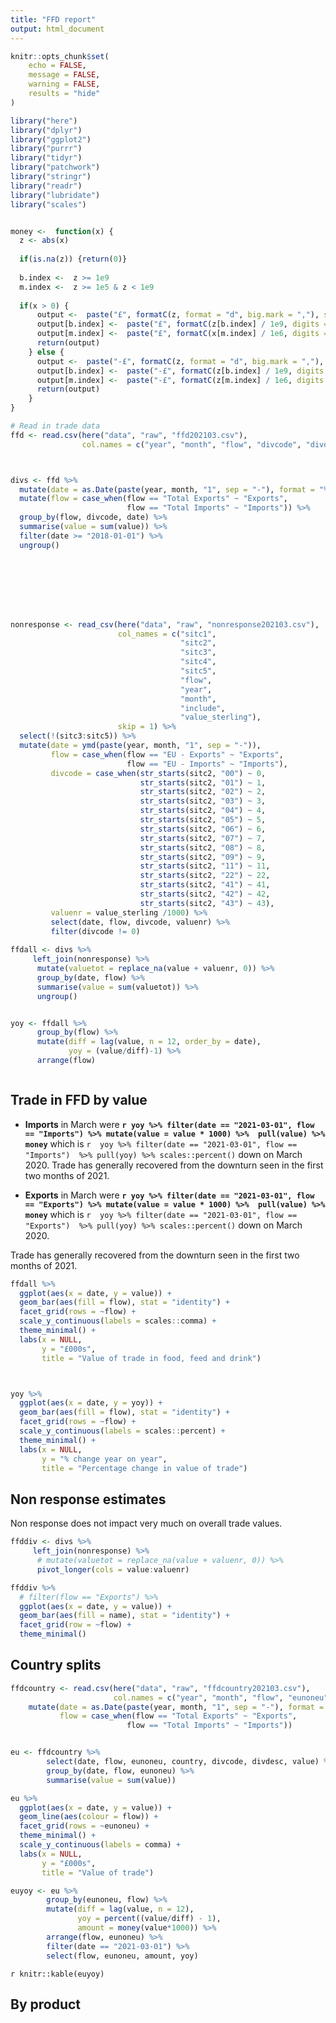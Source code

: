 ```yaml
---
title: "FFD report"
output: html_document
---
```


```r
knitr::opts_chunk$set(
	echo = FALSE,
	message = FALSE,
	warning = FALSE,
	results = "hide"
)

library("here")
library("dplyr")
library("ggplot2")
library("purrr")
library("tidyr")
library("patchwork")
library("stringr")
library("readr")
library("lubridate")
library("scales")


money <-  function(x) {
  z <- abs(x)
  
  if(is.na(z)) {return(0)}
  
  b.index <-  z >= 1e9
  m.index <-  z >= 1e5 & z < 1e9
  
  if(x > 0) {
      output <-  paste("£", formatC(z, format = "d", big.mark = ","), sep = "")
      output[b.index] <-  paste("£", formatC(z[b.index] / 1e9, digits = 1, format = "f"), "bn", sep = "")
      output[m.index] <-  paste("£", formatC(x[m.index] / 1e6, digits = 1, format = "f"), "m", sep = "")
      return(output)
    } else {
      output <-  paste("-£", formatC(z, format = "d", big.mark = ","), sep = "")
      output[b.index] <-  paste("-£", formatC(z[b.index] / 1e9, digits = 1, format = "f"), "bn", sep = "")
      output[m.index] <-  paste("-£", formatC(z[m.index] / 1e6, digits = 1, format = "f"), "m", sep = "")
      return(output)
    }
}

# Read in trade data
ffd <- read.csv(here("data", "raw", "ffd202103.csv"),
                col.names = c("year", "month", "flow", "divcode", "divdesc", "product", "value", "tonnes"))



divs <- ffd %>% 
  mutate(date = as.Date(paste(year, month, "1", sep = "-"), format = "%Y-%m-%d")) %>% 
  mutate(flow = case_when(flow == "Total Exports" ~ "Exports",
                          flow == "Total Imports" ~ "Imports")) %>% 
  group_by(flow, divcode, date) %>% 
  summarise(value = sum(value)) %>% 
  filter(date >= "2018-01-01") %>% 
  ungroup()








nonresponse <- read_csv(here("data", "raw", "nonresponse202103.csv"),
                        col_names = c("sitc1",
                                      "sitc2",
                                      "sitc3",
                                      "sitc4",
                                      "sitc5",
                                      "flow",
                                      "year",
                                      "month",
                                      "include",
                                      "value_sterling"),
                        skip = 1) %>% 
  select(!(sitc3:sitc5)) %>% 
  mutate(date = ymd(paste(year, month, "1", sep = "-")),
         flow = case_when(flow == "EU - Exports" ~ "Exports",
                          flow == "EU - Imports" ~ "Imports"),
         divcode = case_when(str_starts(sitc2, "00") ~ 0,
                             str_starts(sitc2, "01") ~ 1,
                             str_starts(sitc2, "02") ~ 2,
                             str_starts(sitc2, "03") ~ 3,
                             str_starts(sitc2, "04") ~ 4,
                             str_starts(sitc2, "05") ~ 5,
                             str_starts(sitc2, "06") ~ 6,
                             str_starts(sitc2, "07") ~ 7,
                             str_starts(sitc2, "08") ~ 8,
                             str_starts(sitc2, "09") ~ 9,
                             str_starts(sitc2, "11") ~ 11,
                             str_starts(sitc2, "22") ~ 22,
                             str_starts(sitc2, "41") ~ 41,
                             str_starts(sitc2, "42") ~ 42,
                             str_starts(sitc2, "43") ~ 43),
         valuenr = value_sterling /1000) %>% 
         select(date, flow, divcode, valuenr) %>% 
         filter(divcode != 0)
          
ffdall <- divs %>% 
     left_join(nonresponse) %>% 
      mutate(valuetot = replace_na(value + valuenr, 0)) %>% 
      group_by(date, flow) %>% 
      summarise(value = sum(valuetot)) %>% 
      ungroup()


yoy <- ffdall %>%
      group_by(flow) %>%
      mutate(diff = lag(value, n = 12, order_by = date),
             yoy = (value/diff)-1) %>%
      arrange(flow)



```

## Trade in FFD by value

-   __Imports__ in March were **`r yoy %>% filter(date == "2021-03-01", flow == "Imports") %>% mutate(value = value * 1000) %>%  pull(value) %>% money`** which is `r  yoy %>% filter(date == "2021-03-01", flow == "Imports")  %>% pull(yoy) %>% scales::percent()` down on March 2020. Trade has generally recovered from the downturn seen in the first two months of 2021.

-   __Exports__ in March were **`r yoy %>% filter(date == "2021-03-01", flow == "Exports") %>% mutate(value = value * 1000) %>%  pull(value) %>% money`** which is `r  yoy %>% filter(date == "2021-03-01", flow == "Exports")  %>% pull(yoy) %>% scales::percent()` down on March 2020.

Trade has generally recovered from the downturn seen in the first two months of 2021.

```r

ffdall %>%
  ggplot(aes(x = date, y = value)) + 
  geom_bar(aes(fill = flow), stat = "identity") +
  facet_grid(rows = ~flow) +
  scale_y_continuous(labels = scales::comma) +
  theme_minimal() +
  labs(x = NULL,
       y = "£000s",
       title = "Value of trade in food, feed and drink")



yoy %>% 
  ggplot(aes(x = date, y = yoy)) +
  geom_bar(aes(fill = flow), stat = "identity") +
  facet_grid(rows = ~flow) +
  scale_y_continuous(labels = scales::percent) + 
  theme_minimal() +
  labs(x = NULL,
       y = "% change year on year",
       title = "Percentage change in value of trade")

```


## Non response estimates

Non response does not impact very much on overall trade values.

``` r

ffddiv <- divs %>% 
     left_join(nonresponse) %>% 
      # mutate(valuetot = replace_na(value + valuenr, 0)) %>% 
      pivot_longer(cols = value:valuenr)

ffddiv %>% 
  # filter(flow == "Exports") %>% 
  ggplot(aes(x = date, y = value)) + 
  geom_bar(aes(fill = name), stat = "identity") +
  facet_grid(row = ~flow) +
  theme_minimal()

```


## Country splits 

``` r

ffdcountry <- read.csv(here("data", "raw", "ffdcountry202103.csv"),
                       col.names = c("year", "month", "flow", "eunoneu", "country", "divcode", "divdesc", "value", "tonnes")) %>% 
    mutate(date = as.Date(paste(year, month, "1", sep = "-"), format = "%Y-%m-%d"), 
           flow = case_when(flow == "Total Exports" ~ "Exports",
                          flow == "Total Imports" ~ "Imports"))


eu <- ffdcountry %>% 
        select(date, flow, eunoneu, country, divcode, divdesc, value) %>% 
        group_by(date, flow, eunoneu) %>% 
        summarise(value = sum(value))

eu %>% 
  ggplot(aes(x = date, y = value)) +
  geom_line(aes(colour = flow)) +
  facet_grid(rows = ~eunoneu) +
  theme_minimal() +
  scale_y_continuous(labels = comma) +
  labs(x = NULL,
       y = "£000s",
       title = "Value of trade")

euyoy <- eu %>% 
        group_by(eunoneu, flow) %>% 
        mutate(diff = lag(value, n = 12),
               yoy = percent((value/diff) - 1),
               amount = money(value*1000)) %>% 
        arrange(flow, eunoneu) %>% 
        filter(date == "2021-03-01") %>% 
        select(flow, eunoneu, amount, yoy)

```

`r knitr::kable(euyoy)`


## By product

``` r




```
